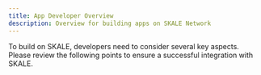 ```yaml
---
title: App Developer Overview
description: Overview for building apps on SKALE Network
---
```



To build on SKALE, developers need to consider several key aspects. Please review the following points to ensure a successful integration with SKALE.

<CardGrid>
	<LinkCard
		title="sFUEL Station"
		href="/builders/app-developers/sfuel-station"
	/>
    <LinkCard
		title="sFUEL Distribution"
		href="/builders/app-developers/sfuel-distribution"
	/>
</CardGrid>